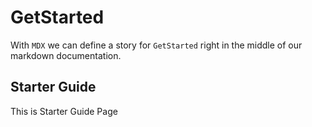 

<Meta title='GetStarted' />

# GetStarted
With `MDX` we can define a story for `GetStarted` right in the middle of our
markdown documentation.

## Starter Guide 
<Preview>
	<Story name='Starter Guide'>
    <div>
      This is Starter Guide Page
    </div>
  </Story>
</Preview>

